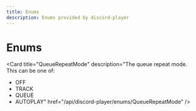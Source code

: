 ```yaml
---
title: Enums
description: Enums provided by discord-player
---
```


# Enums

<Cards><Card title="QueueRepeatMode" description="The queue repeat mode. This can be one of:
- OFF
- TRACK
- QUEUE
- AUTOPLAY" href="/api/discord-player/enums/QueueRepeatMode" />

<Card
  title="SerializedType"
  description="Docs for enum SerializedType"
  href="/api/discord-player/enums/SerializedType"
/>

<Card title="TrackSkipReason" description="Docs for enum TrackSkipReason" href="/api/discord-player/enums/TrackSkipReason" /></Cards>
